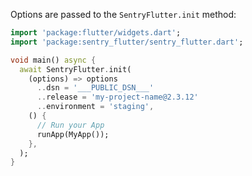 Options are passed to the `SentryFlutter.init` method:

```dart
import 'package:flutter/widgets.dart';
import 'package:sentry_flutter/sentry_flutter.dart';

void main() async {
  await SentryFlutter.init(
    (options) => options
      ..dsn = '___PUBLIC_DSN___'
      ..release = 'my-project-name@2.3.12'
      ..environment = 'staging',
    () {
      // Run your App
      runApp(MyApp());
    },
  );
}
```
